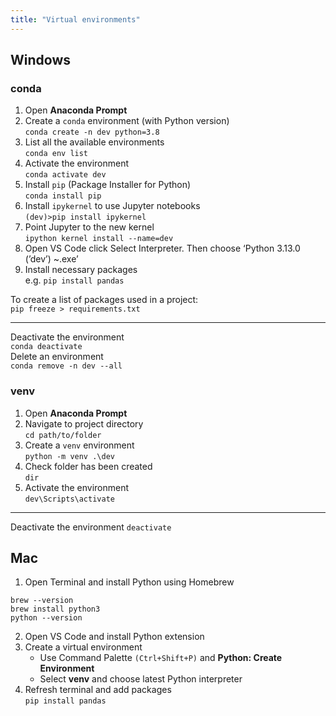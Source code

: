 ```yaml
---
title: "Virtual environments"
---
```


## Windows

### conda

1. Open **Anaconda Prompt**
2. Create a `conda` environment (with Python version)   
`conda create -n dev python=3.8`
3. List all the available environments    
`conda env list`
5. Activate the environment    
`conda activate dev`   
6. Install `pip` (Package Installer for Python)        
`conda install pip`
7. Install `ipykernel` to use Jupyter notebooks     
`(dev)>pip install ipykernel`
8. Point Jupyter to the new kernel   
`ipython kernel install --name=dev`
9. Open VS Code click Select Interpreter. Then choose 'Python 3.13.0 ('dev') ~\Anaconda3\envs\dev\python.exe'
10. Install necessary packages     
e.g. `pip install pandas`    

To create a list of packages used in a project:    
`pip freeze > requirements.txt`

---
 
Deactivate the environment    
`conda deactivate`    
Delete an environment      
`conda remove -n dev --all`     

### venv

1. Open **Anaconda Prompt**
2. Navigate to project directory   
`cd path/to/folder`
3. Create a `venv` environment    
`python -m venv .\dev`
4. Check folder has been created    
`dir`
5. Activate the environment    
`dev\Scripts\activate`

---

Deactivate the environment
`deactivate`


## Mac

1. Open Terminal and install Python using Homebrew   
```
brew --version
brew install python3
python --version
```
2. Open VS Code and install Python extension    
3. Create a virtual environment  
   - Use Command Palette `(Ctrl+Shift+P)` and **Python: Create Environment**   
   - Select **venv** and choose latest Python interpreter
4. Refresh terminal and add packages    
`pip install pandas`
